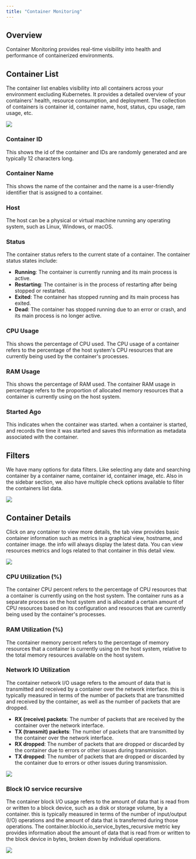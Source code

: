```yaml
---
title: "Container Monitoring"
---
```

Overview
--------
Container Monitoring provides real-time visibility into health and performance of containerized environments. 

Container List
--------------
The container list enables visibility into all containers across your environment excluding Kubernetes. It provides a detailed overview of your containers' health, resource consumption, and deployment. The collection of containers is container id, container name, host, status, cpu usage, ram usage, etc.

![](/images/infra-monitoring/c1.png)

### Container ID
This shows the id of the container and IDs are randomly generated and are typically 12 characters long.

### Container Name
This shows the name of the container and the name is a user-friendly identifier that is assigned to a container.  

### Host
The host can be a physical or virtual machine running any operating system, such as Linux, Windows, or macOS.  

### Status
The container status refers to the current state of a container. The container status states include:

-   **Running**: The container is currently running and its main process is active.
-   **Restarting**: The container is in the process of restarting after being stopped or restarted.
-   **Exited**: The container has stopped running and its main process has exited.
-   **Dead**: The container has stopped running due to an error or crash, and its main process is no longer active.

### CPU Usage
This shows the percentage of CPU used. The CPU usage of a container refers to the percentage of the host system's CPU resources that are currently being used by the container's processes.

### RAM Usage
This shows the percentage of RAM used. The container RAM usage in percentage refers to the proportion of allocated memory resources that a container is currently using on the host system.

### Started Ago
This indicates when the container was started. when a container is started, and records the time it was started and saves this information as metadata associated with the container.

Filters
-------
We have many options for data filters. Like selecting any date and searching container by a container name, container id, container image, etc. Also in the sidebar section, we also have multiple check options available to filter the containers list data.

![](/images/infra-monitoring/c2.png)

Container Details
-----------------
Click on any container to view more details, the tab view provides basic container information such as metrics in a graphical view, hostname, and container image. the info will always display the latest data. You can view resources metrics and logs related to that container in this detail view.

![](/images/infra-monitoring/c3.png)

### CPU Utilization (%)
The container CPU percent refers to the percentage of CPU resources that a container is currently using on the host system. The container runs as a separate process on the host system and is allocated a certain amount of CPU resources based on its configuration and resources that are currently being used by the container's processes.

### RAM Utilization (%)
The container memory percent refers to the percentage of memory resources that a container is currently using on the host system, relative to the total memory resources available on the host system.

### Network IO Utilization
The container network I/O usage refers to the amount of data that is transmitted and received by a container over the network interface. this is typically measured in terms of the number of packets that are transmitted and received by the container, as well as the number of packets that are dropped.

-   **RX (receive) packets**: The number of packets that are received by the container over the network interface.
-   **TX (transmit) packets**: The number of packets that are transmitted by the container over the network interface.
-   **RX dropped**: The number of packets that are dropped or discarded by the container due to errors or other issues during transmission.
-   **TX dropped**: The number of packets that are dropped or discarded by the container due to errors or other issues during transmission.

![](/images/infra-monitoring/c4.png)

### Block IO service recursive
The container block I/O usage refers to the amount of data that is read from or written to a block device, such as a disk or storage volume, by a container. this is typically measured in terms of the number of input/output (I/O) operations and the amount of data that is transferred during those operations. The container.blockio.io_service_bytes_recursive metric key provides information about the amount of data that is read from or written to the block device in bytes, broken down by individual operations.

![](/images/infra-monitoring/c5.png)
